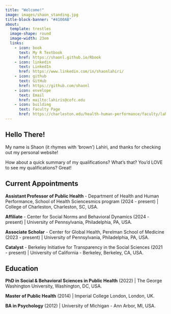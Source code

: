 ```yaml
---
title: "Welcome!"
image: images/shaon_standing.jpg
title-block-banner: "#4100AB"
about:
  template: trestles 
  image-shape: round
  image-width: 23em
  links:
    - icon: book
      text: My R Textbook
      href: https://shaonl.github.io/Rbook
    - icon: linkedin
      text: LinkedIn
      href: https://www.linkedin.com/in/shaonlahiri/
    - icon: github
      text: GitHub
      href: https://github.com/shaonl
    - icon: envelope
      text: Email
      href: mailto:lahiris@cofc.edu
    - icon: building
      text: Faculty Page
      href: https://charleston.edu/health-human-performance/faculty/lahiri_shaon.php
---
```


## Hello There!

My name is Shaon (it rhymes with 'brown') Lahiri, and thanks for checking out my personal website!

How about a quick summary of my qualifications? What's that? You'd LOVE to see my qualifications? Great!

## Current Appointments

**Assistant Professor of Public Health** - Department of Health and Human Performance, School of Health Sciencesmics program (2024 - present) \| College of Charleston, Charleston, SC, USA.

**Affiliate** - Center for Social Norms and Behavioral Dynamics (2024 - present) \| University of Pennsylvania, Philadelphia, PA, USA.

**Associate Scholar** - Center for Global Health, Perelman School of Medicine (2023 - present) \| University of Pennsylvania, Philadelphia, PA, USA.

**Catalyst** - Berkeley Initiative for Transparency in the Social Sciences (2021 - present) \| University of California - Berkeley, Berkeley, CA, USA.

## Education

**PhD in Social & Behavioral Sciences in Public Health** (2022) \| The George Washington University, Washington, DC, USA.

**Master of Public Health** (2014) \| Imperial College London, London, UK.

**BA in Psychology** (2012) \| University of Michigan - Ann Arbor, MI, USA.
